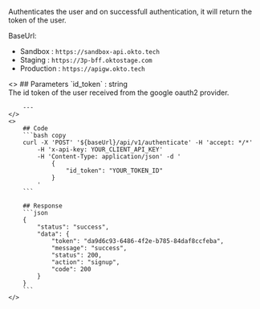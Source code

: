 
Authenticates the user and on successfull authentication, it will return the token of the user.  

BaseUrl:
- Sandbox : `https://sandbox-api.okto.tech`
- Staging : `https://3p-bff.oktostage.com`
- Production : `https://apigw.okto.tech`


<ColumnLayout>
    <>
        ## Parameters
        `id_token` : string <br />
        The id token of the user received from the google oauth2 provider.

        ---
    </>
    <>
        ## Code
        ```bash copy
        curl -X 'POST' '${baseUrl}/api/v1/authenticate' -H 'accept: */*' 
            -H 'x-api-key: YOUR_CLIENT_API_KEY'
            -H 'Content-Type: application/json' -d '
                {
                    "id_token": "YOUR_TOKEN_ID"
                }
            '
        ```

        ## Response
        ```json
        {
            "status": "success",
            "data": {
                "token": "da9d6c93-6486-4f2e-b785-84daf8ccfeba",
                "message": "success",
                "status": 200,
                "action": "signup",
                "code": 200
            }
        }
        ```
    </>
</ColumnLayout>